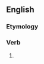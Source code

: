 ==English==

===Etymology===
{{suffix|en|sanctify|eth|nocat=1}}

===Verb===
{{head|en|verb form}}

# {{en-archaic third-person singular of|sanctify}}
